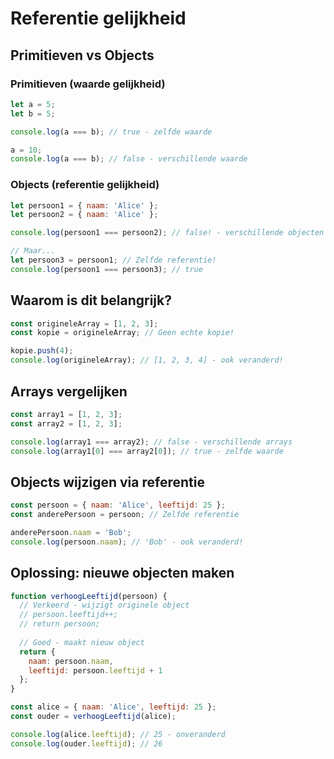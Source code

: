 # Referentie gelijkheid

## Primitieven vs Objects

### Primitieven (waarde gelijkheid)

```js
let a = 5;
let b = 5;

console.log(a === b); // true - zelfde waarde

a = 10;
console.log(a === b); // false - verschillende waarde
```

### Objects (referentie gelijkheid)

```js
let persoon1 = { naam: 'Alice' };
let persoon2 = { naam: 'Alice' };

console.log(persoon1 === persoon2); // false! - verschillende objecten

// Maar...
let persoon3 = persoon1; // Zelfde referentie!
console.log(persoon1 === persoon3); // true
```

## Waarom is dit belangrijk?

```js
const origineleArray = [1, 2, 3];
const kopie = origineleArray; // Geen echte kopie!

kopie.push(4);
console.log(origineleArray); // [1, 2, 3, 4] - ook veranderd!
```

## Arrays vergelijken

```js
const array1 = [1, 2, 3];
const array2 = [1, 2, 3];

console.log(array1 === array2); // false - verschillende arrays
console.log(array1[0] === array2[0]); // true - zelfde waarde
```

## Objects wijzigen via referentie

```js
const persoon = { naam: 'Alice', leeftijd: 25 };
const anderePersoon = persoon; // Zelfde referentie

anderePersoon.naam = 'Bob';
console.log(persoon.naam); // 'Bob' - ook veranderd!
```

## Oplossing: nieuwe objecten maken

```js
function verhoogLeeftijd(persoon) {
  // Verkeerd - wijzigt originele object
  // persoon.leeftijd++;
  // return persoon;
  
  // Goed - maakt nieuw object
  return {
    naam: persoon.naam,
    leeftijd: persoon.leeftijd + 1
  };
}

const alice = { naam: 'Alice', leeftijd: 25 };
const ouder = verhoogLeeftijd(alice);

console.log(alice.leeftijd); // 25 - onveranderd
console.log(ouder.leeftijd); // 26
```
